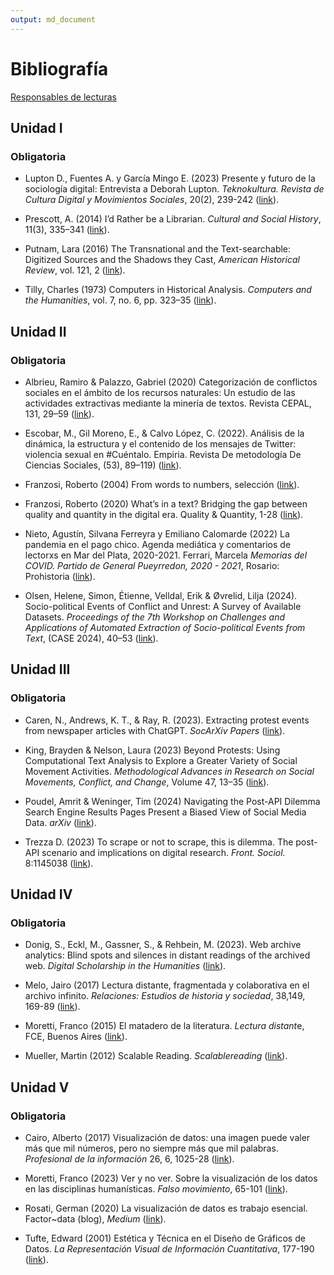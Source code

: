 ```yaml
---
output: md_document
---
```


# Bibliografía

[Responsables de lecturas](https://docs.google.com/spreadsheets/d/1daRYQMJXmObIAJEE3GKJkB89YuvCS28P4jiMcUdkSIU/edit?usp=sharing "Formulario")

## Unidad I

### Obligatoria

-   Lupton D., Fuentes A. y García Mingo E. (2023) Presente y futuro de la sociología digital: Entrevista a Deborah Lupton. *Teknokultura. Revista de Cultura Digital y Movimientos Sociales*, 20(2), 239-242 ([link](https://revistas.ucm.es/index.php/TEKN/article/view/87181/4564456566105 "Presente y futuro de la sociología digital")).

-   Prescott, A. (2014) I’d Rather be a Librarian. *Cultural and Social History*, 11(3), 335–341
([link](https://github.com/agusnieto77/Sem-UBA/raw/master/bibliograf%C3%ADa/prescott2014.pdf "I’d Rather be a Librarian")).

-   Putnam, Lara (2016) The Transnational and the Text-searchable: Digitized Sources and the Shadows they Cast, *American Historical Review*, vol. 121, 2
([link](https://academic.oup.com/ahr/article/121/2/377/2581842 "The Transnational and the Text-searchable")).

-   Tilly, Charles (1973) Computers in Historical Analysis. *Computers and the Humanities*, vol. 7, no. 6,  pp. 323–35
([link](https://github.com/agusnieto77/Sem-UBA/raw/master/bibliograf%C3%ADa/tilly_computers_in_historical_analysis.pdf "Computers in Historical Analysis")).

## Unidad II

### Obligatoria

-   Albrieu, Ramiro & Palazzo, Gabriel (2020) Categorización de conflictos sociales en el ámbito de los recursos naturales: Un estudio de las actividades extractivas mediante la minería de textos. Revista CEPAL, 131, 29--59 ([link](https://repositorio.cepal.org/bitstream/handle/11362/45952/RVE131_Albrieu.pdf?sequence=1&isAllowed=y "Categorización de conflictos sociales en el ámbito de los recursos naturales")).

-   Escobar, M., Gil Moreno, E., & Calvo López, C. (2022). Análisis de la dinámica, la estructura y el contenido de los mensajes de Twitter: violencia sexual en #Cuéntalo. Empiria. Revista De metodología De Ciencias Sociales, (53), 89–119) ([link](https://revistas.uned.es/index.php/empiria/article/view/32614/25534 "Análisis de la dinámica, la estructura y el contenido de los mensajes de Twitter")).

-   Franzosi, Roberto (2004) From words to numbers, selección 
([link](https://github.com/agusnieto77/Sem-UBA/raw/master/bibliograf%C3%ADa/franzosi.pdf "From words to numbers")).

-   Franzosi, Roberto (2020) What's in a text? Bridging the gap between quality and quantity in the digital era. Quality & Quantity, 1-28 ([link](https://github.com/agusnieto77/Sem-UBA/raw/master/bibliograf%C3%ADa/r_franzosi.pdf "What's in a text?")).

-   Nieto, Agustín, Silvana Ferreyra y Emiliano Calomarde (2022) La pandemia en el pago chico. Agenda mediática y comentarios de lectorxs en Mar del Plata, 2020-2021. Ferrari, Marcela *Memorias del COVID. Partido de General Pueyrredon, 2020 - 2021*, Rosario: Prohistoria ([link](https://www.academia.edu/77606214/TIEMPOS_DE_PANDEMIA "La pandemia en el pago chico")).

-   Olsen, Helene, Simon, Étienne, Velldal, Erik & Øvrelid, Lilja (2024). Socio-political Events of Conflict and Unrest: A Survey of Available Datasets. *Proceedings of the 7th Workshop on Challenges and Applications of Automated Extraction of Socio-political Events from Text*, (CASE 2024), 40–53
([link](https://aclanthology.org/2024.case-1.5.pdf "Socio-political Events of Conflict and Unrest")).

## Unidad III

### Obligatoria

-   Caren, N., Andrews, K. T., & Ray, R. (2023). Extracting protest events from newspaper articles with ChatGPT. *SocArXiv Papers*
([link](https://osf.io/preprints/socarxiv/dvht7 "Extracting protest events")).

-   King, Brayden & Nelson, Laura (2023) Beyond Protests: Using Computational Text Analysis to Explore a Greater Variety of Social Movement Activities. *Methodological Advances in Research on Social Movements, Conflict, and Change*, Volume 47, 13–35 ([link](https://www.lauraknelson.com/publication/beyond-protests/beyond-protests.pdf "Beyond Protests")).

-   Poudel, Amrit & Weninger, Tim (2024) Navigating the Post-API Dilemma Search Engine Results Pages Present a Biased View of Social Media Data. *arXiv* ([link](https://arxiv.org/html/2401.15479v2 "Navigating the Post-API Dilemma")).

-   Trezza D. (2023) To scrape or not to scrape, this is dilemma. The post-API scenario and implications on digital research. *Front. Sociol.* 8:1145038 ([link](https://www.frontiersin.org/articles/10.3389/fsoc.2023.1145038/full "To scrape or not to scrape")).

## Unidad IV

### Obligatoria

-   Donig, S., Eckl, M., Gassner, S., & Rehbein, M. (2023). Web archive analytics: Blind spots and silences in distant readings of the archived web. *Digital Scholarship in the Humanities* ([link](https://doi.org/10.1093/llc/fqad014 "Web archive analytics")).

-   Melo, Jairo (2017) Lectura distante, fragmentada y colaborativa en el archivo infinito. *Relaciones: Estudios de historia y sociedad*, 38,149, 169-89 ([link](https://www.scielo.org.mx/pdf/rz/v38n149/2448-7554-rz-38-149-00169.pdf "Lectura distante, fragmentada y colaborativa en el archivo infinito")).

-   Moretti, Franco (2015) El matadero de la literatura. *Lectura distant*e, FCE, Buenos Aires ([link](https://github.com/agusnieto77/Sem-UBA/raw/master/bibliograf%C3%ADa/Moretti%20-%20El%20matadero%20de%20la%20literatura%20III.pdf "El matadero de la literatura")).

-   Mueller, Martin (2012) Scalable Reading. *Scalablereading* ([link](https://scalablereading.northwestern.edu/?page_id=22 "Scalable Reading")).

## Unidad V

### Obligatoria

-   Cairo, Alberto (2017) Visualización de datos: una imagen puede valer más que mil números, pero no siempre más que mil palabras. *Profesional de la información* 26, 6, 1025-28
([link](https://doi.org/10.3145/epi.2017.nov.02 "Visualización de datos")).

-   Moretti, Franco (2023) Ver y no ver. Sobre la visualización de los datos en las disciplinas humanísticas. *Falso movimiento*, 65-101
([link](https://doi.org/10.51829/Drassana.28.650 "Ver y no ver")).

-   Rosati, German (2020) La visualización de datos es trabajo esencial. Factor\~data (blog), *Medium* ([link](https://medium.com/factor-data/la-visualizaci%C3%B3n-de-datos-es-trabajo-esencial-ea7acc20b5d3 "La visualización de datos es trabajo esencial")).

-   Tufte, Edward (2001) Estética y Técnica en el Diseño de Gráficos de Datos. *La Representación Visual de Información Cuantitativa*, 177-190
([link](https://medium.com/factor-data/la-visualizaci%C3%B3n-de-datos-es-trabajo-esencial-ea7acc20b5d3 "Estética y Técnica en el Diseño de Gráficos de Datos")).
